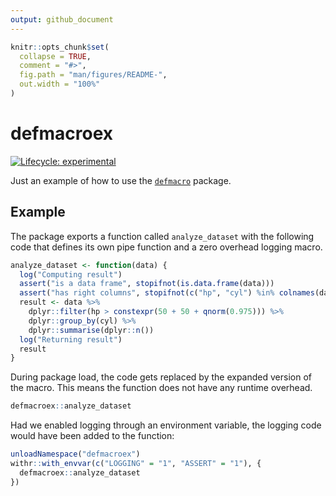 ```yaml
---
output: github_document
---
```


<!-- README.md is generated from README.Rmd. Please edit that file -->

```r
knitr::opts_chunk$set(
  collapse = TRUE,
  comment = "#>",
  fig.path = "man/figures/README-",
  out.width = "100%"
)
```
# defmacroex

<!-- badges: start -->
[![Lifecycle: experimental](https://img.shields.io/badge/lifecycle-experimental-orange.svg)](https://www.tidyverse.org/lifecycle/#experimental)
<!-- badges: end -->

Just an example of how to use the [`defmacro`](https://github.com/dirkschumacher/defmacro) package.

## Example

The package exports a function called `analyze_dataset` with the following code that defines its own pipe function and a zero overhead logging macro.

```r
analyze_dataset <- function(data) {
  log("Computing result")
  assert("is a data frame", stopifnot(is.data.frame(data)))
  assert("has right columns", stopifnot(c("hp", "cyl") %in% colnames(data)))
  result <- data %>%
    dplyr::filter(hp > constexpr(50 + 50 + qnorm(0.975))) %>%
    dplyr::group_by(cyl) %>%
    dplyr::summarise(dplyr::n())
  log("Returning result")
  result
}
```

During package load, the code gets replaced by the expanded version of the macro. This means the function does not have any runtime overhead.

```r
defmacroex::analyze_dataset
```

Had we enabled logging through an environment variable, the logging code would have been added to the function:

```r
unloadNamespace("defmacroex")
withr::with_envvar(c("LOGGING" = "1", "ASSERT" = "1"), {
  defmacroex::analyze_dataset
})
```

